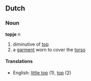 ==Dutch==
===Noun===
'''topje''' ''n''

# diminutive of [[top]]
# a [[garment]] worn to cover the [[torso]]

====Translations====
*English: [[little top]] (1), [[top]] (2)